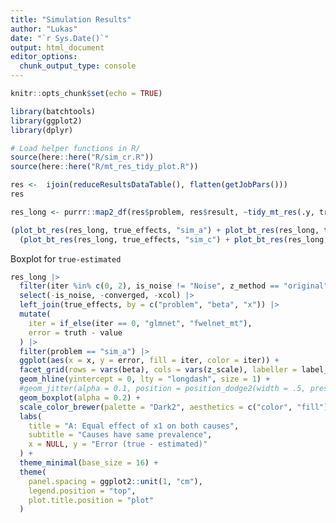 ```yaml
---
title: "Simulation Results"
author: "Lukas"
date: "`r Sys.Date()`"
output: html_document
editor_options: 
  chunk_output_type: console
---
```


```r
knitr::opts_chunk$set(echo = TRUE)

library(batchtools)
library(ggplot2)
library(dplyr)

# Load helper functions in R/
source(here::here("R/sim_cr.R"))
source(here::here("R/mt_res_tidy_plot.R"))
```

```r
res <-  ijoin(reduceResultsDataTable(), flatten(getJobPars()))
res
```

```r
res_long <- purrr::map2_df(res$problem, res$result, ~tidy_mt_res(.y, true_effects, problem = .x))

```

```r
(plot_bt_res(res_long, true_effects, "sim_a") + plot_bt_res(res_long, true_effects, "sim_b")) /
  (plot_bt_res(res_long, true_effects, "sim_c") + plot_bt_res(res_long, true_effects, "sim_d"))
```


Boxplot for `true-estimated`

```r
res_long |>
  filter(iter %in% c(0, 2), is_noise != "Noise", z_method == "original") |>
  select(-is_noise, -converged, -xcol) |>
  left_join(true_effects, by = c("problem", "beta", "x")) |>
  mutate(
    iter = if_else(iter == 0, "glmnet", "fwelnet_mt"),
    error = truth - value
  ) |>
  filter(problem == "sim_a") |> 
  ggplot(aes(x = x, y = error, fill = iter, color = iter)) +
  facet_grid(rows = vars(beta), cols = vars(z_scale), labeller = label_both) +
  geom_hline(yintercept = 0, lty = "longdash", size = 1) +
  #geom_jitter(alpha = 0.1, position = position_dodge2(width = .5, preserve = "single")) +
  geom_boxplot(alpha = 0.2) +
  scale_color_brewer(palette = "Dark2", aesthetics = c("color", "fill"), name = NULL) +
  labs(
    title = "A: Equal effect of x1 on both causes",
    subtitle = "Causes have same prevalence",
    x = NULL, y = "Error (true - estimated)"
  ) +
  theme_minimal(base_size = 16) +
  theme(
    panel.spacing = ggplot2::unit(1, "cm"),
    legend.position = "top",
    plot.title.position = "plot"
  )
```

